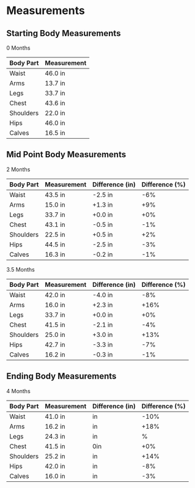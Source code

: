 # Measurements

## Starting Body Measurements

0 Months

| Body Part | Measurement |
| ----------- | ----------- |
| Waist | 46.0 in |
| Arms | 13.7 in |
| Legs | 33.7 in |
| Chest | 43.6 in |
| Shoulders | 22.0 in |
| Hips | 46.0 in |
| Calves | 16.5 in |

## Mid Point Body Measurements

2 Months

| Body Part | Measurement | Difference (in) |  Difference (%) |
| ----------- | ----------- | ----------- | ----------- |
| Waist | 43.5 in | -2.5 in | -6% |
| Arms | 15.0 in | +1.3 in | +9% |
| Legs | 33.7 in | +0.0 in | +0% |
| Chest | 43.1 in | -0.5 in | -1% |
| Shoulders | 22.5 in | +0.5 in | +2% |
| Hips | 44.5 in | -2.5 in | -3% |
| Calves | 16.3 in | -0.2 in | -1% |

3.5 Months

| Body Part | Measurement | Difference (in) |  Difference (%) |
| ----------- | ----------- | ----------- | ----------- |
| Waist | 42.0 in | -4.0 in | -8% |
| Arms | 16.0 in | +2.3 in | +16% |
| Legs | 33.7 in | +0.0 in | +0% |
| Chest | 41.5 in | -2.1 in | -4% |
| Shoulders | 25.0 in | +3.0 in | +13% |
| Hips | 42.7 in | -3.3 in | -7% |
| Calves | 16.2 in | -0.3 in | -1% |

## Ending Body Measurements

4 Months

| Body Part | Measurement | Difference (in) |  Difference (%) |
| ----------- | ----------- | ----------- | ----------- |
| Waist | 41.0 in | in | -10% |
| Arms | 16.2 in | in | +18% |
| Legs | 24.3 in | in | % |
| Chest | 41.5 in | 0in | +0% |
| Shoulders | 25.2 in | in | +14% |
| Hips | 42.0 in | in | -8% |
| Calves | 16.0 in | in | -3% |